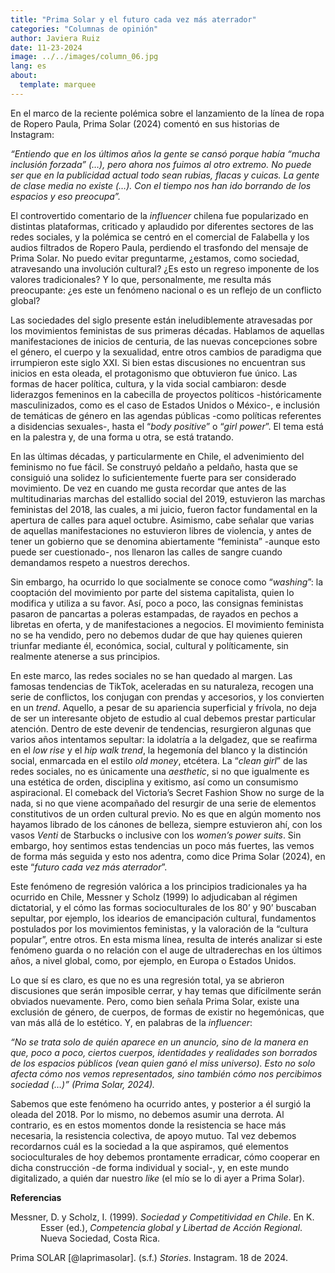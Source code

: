 ```yaml
---
title: "Prima Solar y el futuro cada vez más aterrador"
categories: "Columnas de opinión"
author: Javiera Ruiz
date: 11-23-2024
image: ../../images/column_06.jpg
lang: es
about: 
  template: marquee
---
```


En el marco de la reciente polémica sobre el lanzamiento de la línea de ropa de Ropero Paula, Prima Solar (2024) comentó en sus historias de Instagram:

*“Entiendo que en los últimos años la gente se cansó porque había “mucha inclusión forzada” (…), pero ahora nos fuimos al otro extremo. No puede ser que en la publicidad actual todo sean rubias, flacas y cuicas. La gente de clase media no existe (…). Con el tiempo nos han ido borrando de los espacios y eso preocupa”.*

El controvertido comentario de la *influencer* chilena fue popularizado en distintas plataformas, criticado y aplaudido por diferentes sectores de las redes sociales, y la polémica se centró en el comercial de Falabella y los audios filtrados de Ropero Paula, perdiendo el trasfondo del mensaje de Prima Solar. No puedo evitar preguntarme, ¿estamos, como sociedad, atravesando una involución cultural? ¿Es esto un regreso imponente de los valores tradicionales? Y lo que, personalmente, me resulta más preocupante: ¿es este un fenómeno nacional o es un reflejo de un conflicto global?

Las sociedades del siglo presente están ineludiblemente atravesadas por los movimientos feministas de sus primeras décadas. Hablamos de aquellas manifestaciones de inicios de centuria, de las nuevas concepciones sobre el género, el cuerpo y la sexualidad, entre otros cambios de paradigma que irrumpieron este siglo XXI. Si bien estas discusiones no encuentran sus inicios en esta oleada, el protagonismo que obtuvieron fue único. Las formas de hacer política, cultura, y la vida social cambiaron: desde liderazgos femeninos en la cabecilla de proyectos políticos -históricamente masculinizados, como es el caso de Estados Unidos o México-, e inclusión de temáticas de género en las agendas públicas -como políticas referentes a disidencias sexuales-, hasta el “*body positive*” o “*girl power*”. El tema está en la palestra y, de una forma u otra, se está tratando.

En las últimas décadas, y particularmente en Chile, el advenimiento del feminismo no fue fácil. Se construyó peldaño a peldaño, hasta que se consiguió una solidez lo suficientemente fuerte para ser considerado movimiento. De vez en cuando me gusta recordar que antes de las multitudinarias marchas del estallido social del 2019, estuvieron las marchas feministas del 2018, las cuales, a mi juicio, fueron factor fundamental en la apertura de calles para aquel octubre. Asimismo, cabe señalar que varias de aquellas manifestaciones no estuvieron libres de violencia, y antes de tener un gobierno que se denomina abiertamente “feminista” -aunque esto puede ser cuestionado-, nos llenaron las calles de sangre cuando demandamos respeto a nuestros derechos.

Sin embargo, ha ocurrido lo que socialmente se conoce como “*washing*”: la cooptación del movimiento por parte del sistema capitalista, quien lo modifica y utiliza a su favor. Así, poco a poco, las consignas feministas pasaron de pancartas a poleras estampadas, de rayados en pechos a libretas en oferta, y de manifestaciones a negocios. El movimiento feminista no se ha vendido, pero no debemos dudar de que hay quienes quieren triunfar mediante él, económica, social, cultural y políticamente, sin realmente atenerse a sus principios.

En este marco, las redes sociales no se han quedado al margen. Las famosas tendencias de TikTok, aceleradas en su naturaleza, recogen una serie de conflictos, los conjugan con prendas y accesorios, y los convierten en un *trend*. Aquello, a pesar de su apariencia superficial y frívola, no deja de ser un interesante objeto de estudio al cual debemos prestar particular atención. Dentro de este devenir de tendencias, resurgieron algunas que varios años intentamos sepultar: la idolatría a la delgadez, que se reafirma en el *low rise* y el *hip walk trend*, la hegemonía del blanco y la distinción social, enmarcada en el estilo *old money*, etcétera. La “*clean girl*” de las redes sociales, no es únicamente una *aesthetic*, si no que igualmente es una estética de orden, disciplina y exitismo, así como un consumismo aspiracional. El comeback del Victoria’s Secret Fashion Show no surge de la nada, si no que viene acompañado del resurgir de una serie de elementos constitutivos de un orden cultural previo. No es que en algún momento nos hayamos librado de los cánones de belleza, siempre estuvieron ahí, con los vasos *Venti* de Starbucks o inclusive con los *women’s power suits*. Sin embargo, hoy sentimos estas tendencias un poco más fuertes, las vemos de forma más seguida y esto nos adentra, como dice Prima Solar (2024), en este “*futuro cada vez más aterrador*”.

Este fenómeno de regresión valórica a los principios tradicionales ya ha ocurrido en Chile, Messner y Scholz (1999) lo adjudicaban al régimen dictatorial, y el cómo las formas socioculturales de los 80’ y 90’ buscaban sepultar, por ejemplo, los idearios de emancipación cultural, fundamentos postulados por los movimientos feministas, y la valoración de la “cultura popular”, entre otros. En esta misma línea, resulta de interés analizar si este fenómeno guarda o no relación con el auge de ultraderechas en los últimos años, a nivel global, como, por ejemplo, en Europa o Estados Unidos.

Lo que sí es claro, es que no es una regresión total, ya se abrieron discusiones que serán imposible cerrar, y hay temas que difícilmente serán obviados nuevamente. Pero, como bien señala Prima Solar, existe una exclusión de género, de cuerpos, de formas de existir no hegemónicas, que van más allá de lo estético. Y, en palabras de la *influencer*:

*“No se trata solo de quién aparece en un anuncio, sino de la manera en que, poco a poco, ciertos cuerpos, identidades y realidades son borrados de los espacios públicos (vean quien ganó el miss universo). Esto no solo afecta cómo nos vemos representados, sino también cómo nos percibimos sociedad (…)” (Prima Solar, 2024).*

Sabemos que este fenómeno ha ocurrido antes, y posterior a él surgió la oleada del 2018. Por lo mismo, no debemos asumir una derrota. Al contrario, es en estos momentos donde la resistencia se hace más necesaria, la resistencia colectiva, de apoyo mutuo. Tal vez debemos recordarnos cuál es la sociedad a la que aspiramos, qué elementos socioculturales de hoy debemos prontamente erradicar, cómo cooperar en dicha construcción -de forma individual y social-, y, en este mundo digitalizado, a quién dar nuestro *like* (el mío se lo di ayer a Prima Solar).

**Referencias**

::: {style="margin-left: 0.5in;  text-indent: -0.5in;"}
Messner, D. y Scholz, I. (1999). *Sociedad y Competitividad en Chile*. En K. Esser (ed.), *Competencia global y Libertad de Acción Regional*. Nueva Sociedad, Costa Rica.

Prima SOLAR \[\@laprimasolar\]. (s.f.) *Stories*. Instagram. 18 de 2024.
:::
